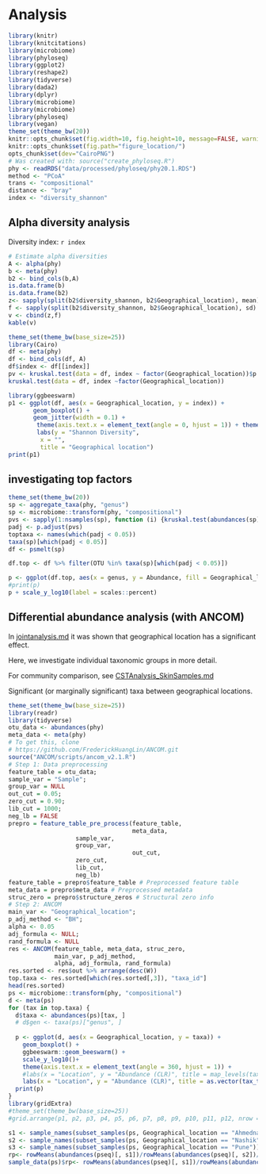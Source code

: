 
# Analysis

```r
library(knitr)
library(knitcitations) 
library(microbiome)
library(phyloseq)
library(ggplot2)
library(reshape2)
library(tidyverse)
library(dada2)
library(dplyr)
library(microbiome)
library(microbiome)
library(phyloseq)
library(vegan)
theme_set(theme_bw(20))
knitr::opts_chunk$set(fig.width=10, fig.height=10, message=FALSE, warning=FALSE)
knitr::opts_chunk$set(fig.path="figure_location/")
opts_chunk$set(dev="CairoPNG")
# Was created with: source("create_phyloseq.R")
phy <- readRDS("data/processed/phyloseq/phy20.1.RDS")
method <- "PCoA"
trans <- "compositional"
distance <- "bray"
index <- "diversity_shannon"
```


## Alpha diversity analysis

Diversity index: `r index`

```r
# Estimate alpha diversities
A <- alpha(phy)
b <- meta(phy)
b2 <- bind_cols(b,A)
is.data.frame(b) 
is.data.frame(b2)
z<- sapply(split(b2$diversity_shannon, b2$Geographical_location), mean)
f <- sapply(split(b2$diversity_shannon, b2$Geographical_location), sd) 
v <- cbind(z,f)
kable(v)
```


```r
theme_set(theme_bw(base_size=25))
library(Cairo)
df <- meta(phy)
df <- bind_cols(df, A)
df$index <- df[[index]]
pv <- kruskal.test(data = df, index ~ factor(Geographical_location))$p.value
kruskal.test(data = df, index ~factor(Geographical_location))

library(ggbeeswarm)
p1 <- ggplot(df, aes(x = Geographical_location, y = index)) +
       geom_boxplot() +
       geom_jitter(width = 0.1) +  
        theme(axis.text.x = element_text(angle = 0, hjust = 1)) + theme(legend.position = "none")+
        labs(y = "Shannon Diversity",
	     x = "",
	     title = "Geographical location")
print(p1)
```  

## investigating top factors


```r
theme_set(theme_bw(20))
sp <- aggregate_taxa(phy, "genus")
sp <- microbiome::transform(phy, "compositional")
pvs <- sapply(1:nsamples(sp), function (i) {kruskal.test(abundances(sp)[i,] ~ meta(sp)[, "Geographical_location"])$p.value})
padj <- p.adjust(pvs)
toptaxa <- names(which(padj < 0.05))
taxa(sp)[which(padj < 0.05)]
df <- psmelt(sp)

df.top <- df %>% filter(OTU %in% taxa(sp)[which(padj < 0.05)])

p <- ggplot(df.top, aes(x = genus, y = Abundance, fill = Geographical_location)) + geom_boxplot()
#print(p)
p + scale_y_log10(label = scales::percent)
```


## Differential abundance analysis (with ANCOM)

In [jointanalysis.md](jointanalysis.md) it was shown that geographical location has a significant effect.

Here, we investigate individual taxonomic groups in more detail.

For community comparison, see [CSTAnalysis_SkinSamples.md](CSTAnalysis_SkinSamples.md)

Significant (or marginally significant) taxa between geographical locations.

```r
theme_set(theme_bw(base_size=25))
library(readr)
library(tidyverse)
otu_data <- abundances(phy)
meta_data <- meta(phy)
# To get this, clone
# https://github.com/FrederickHuangLin/ANCOM.git
source("ANCOM/scripts/ancom_v2.1.R")
# Step 1: Data preprocessing
feature_table = otu_data;
sample_var = "Sample";
group_var = NULL
out_cut = 0.05;
zero_cut = 0.90;
lib_cut = 1000;
neg_lb = FALSE
prepro = feature_table_pre_process(feature_table,
                                   meta_data,
				   sample_var,
				   group_var, 
                                   out_cut,
				   zero_cut,
				   lib_cut,
				   neg_lb)
feature_table = prepro$feature_table # Preprocessed feature table
meta_data = prepro$meta_data # Preprocessed metadata
struc_zero = prepro$structure_zeros # Structural zero info
# Step 2: ANCOM
main_var <- "Geographical_location";
p_adj_method <- "BH";
alpha <- 0.05
adj_formula <- NULL;
rand_formula <- NULL
res <- ANCOM(feature_table, meta_data, struc_zero,
             main_var, p_adj_method, 
             alpha, adj_formula, rand_formula)
res.sorted <- res$out %>% arrange(desc(W))
top.taxa <- res.sorted[which(res.sorted[,3]), "taxa_id"]
head(res.sorted)
ps <- microbiome::transform(phy, "compositional")
d <- meta(ps)
for (tax in top.taxa) {
  d$taxa <- abundances(ps)[tax, ]
  # d$gen <- taxa(ps)["genus", ]
  
  p <- ggplot(d, aes(x = Geographical_location, y = taxa)) +
    geom_boxplot() + 
    ggbeeswarm::geom_beeswarm() +
    scale_y_log10()+
    theme(axis.text.x = element_text(angle = 360, hjust = 1)) +
    #labs(x = "Location", y = "Abundance (CLR)", title = map_levels(tax, from='tax', to='genus',ps))
    labs(x = "Location", y = "Abundance (CLR)", title = as.vector(tax_table(ps)[tax, "genus"]))
  print(p)
}
library(gridExtra)
#theme_set(theme_bw(base_size=25))
#grid.arrange(p1, p2, p3, p4, p5, p6, p7, p8, p9, p10, p11, p12, nrow = 6)
```


```r
s1 <- sample_names(subset_samples(ps, Geographical_location == "Ahmednagar"))
s2 <- sample_names(subset_samples(ps, Geographical_location == "Nashik"))
s3 <- sample_names(subset_samples(ps, Geographical_location == "Pune"))
rp<- rowMeans(abundances(pseq)[, s1])/rowMeans(abundances(pseq)[, s2])/rowMeans(abundances(pseq)[, s3])
sample_data(ps)$rp<- rowMeans(abundances(pseq)[, s1])/rowMeans(abundances(pseq)[, s2])/rowMeans(abundances(pseq)[, s3])
```

